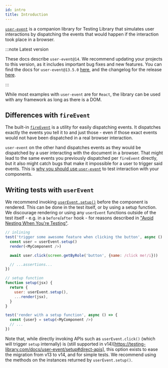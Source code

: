 ```yaml
---
id: intro
title: Introduction
---
```


[`user-event`](https://github.com/testing-library/user-event) is a companion
library for Testing Library that simulates user interactions by dispatching the
events that would happen if the interaction took place in a browser.

:::note Latest version

These docs describe `user-event@14`. We recommend updating your projects to this
version, as it includes important bug fixes and new features. You can find the
docs for `user-event@13.5.0` [here](../ecosystem-user-event.mdx), and the changelog for the release [here](https://github.com/testing-library/user-event/releases/tag/v14.0.0).

:::

While most examples with `user-event` are for `React`, the library can be used
with any framework as long as there is a DOM.

## Differences with `fireEvent`

The built-in [`fireEvent`](dom-testing-library/api-events.mdx#fireevent) is a
utility for easily dispatching events. It dispatches exactly the events you tell it
to and just those - even if those exact events would not have been dispatched in a
real browser interaction.

`user-event` on the other hand dispatches events as they would be dispatched by a user interacting with the document in a browser. That might lead to the same events you previously dispatched per `fireEvent` directly, but it also might catch bugs
that make it impossible for a user to trigger said events. This is
[why you should use `user-event`](https://ph-fritsche.github.io/blog/post/why-userevent)
to test interaction with your components.

## Writing tests with `userEvent`

We recommend invoking [`userEvent.setup()`](setup.mdx) before the component is rendered.
This can be done in the test itself, or by using a setup
function. We discourage rendering or using any `userEvent` functions outside of
the test itself - e.g. in a `before`/`after` hook - for reasons described in
["Avoid Nesting When You're Testing"](https://kentcdodds.com/blog/avoid-nesting-when-youre-testing).

```js
// inlining
test('trigger some awesome feature when clicking the button', async () => {
  const user = userEvent.setup()
  render(<MyComponent />)

  await user.click(screen.getByRole('button', {name: /click me!/i}))

  // ...assertions...
})
```

```js
// setup function
function setup(jsx) {
  return {
    user: userEvent.setup(),
    ...render(jsx),
  }
}

test('render with a setup function', async () => {
  const {user} = setup(<MyComponent />)
  // ...
})
```

Note that, while directly invoking APIs such as `userEvent.click()` (which will trigger `setup` internally) is (still supported in v14)[https://testing-library.com/docs/user-event/setup#direct-apis], this option exists to ease the migration from v13 to v14, and for simple tests. We recommend using the methods on the instances returned by `userEvent.setup()`.
